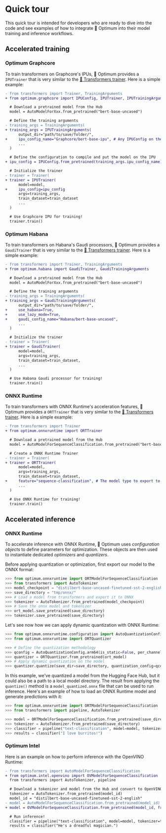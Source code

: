 <!--Copyright 2022 The HuggingFace Team. All rights reserved.

Licensed under the Apache License, Version 2.0 (the "License"); you may not use this file except in compliance with
the License. You may obtain a copy of the License at

http://www.apache.org/licenses/LICENSE-2.0

Unless required by applicable law or agreed to in writing, software distributed under the License is distributed on
an "AS IS" BASIS, WITHOUT WARRANTIES OR CONDITIONS OF ANY KIND, either express or implied. See the License for the
specific language governing permissions and limitations under the License.
-->

# Quick tour

This quick tour is intended for developers who are ready to dive into the code and see examples of how to integrate 🤗 Optimum into their model training and inference workflows.

## Accelerated training

### Optimum Graphcore

To train transformers on Graphcore's IPUs, 🤗 Optimum provides a `IPUTrainer` that is very similar to the [🤗 Transformers trainer](https://huggingface.co/docs/transformers/main_classes/trainer). Here is a simple example:

```diff
- from transformers import Trainer, TrainingArguments
+ from optimum.graphcore import IPUConfig, IPUTrainer, IPUTrainingArguments

  # Download a pretrained model from the Hub
  model = AutoModelForXxx.from_pretrained("bert-base-uncased")

  # Define the training arguments
- training_args = TrainingArguments(
+ training_args = IPUTrainingArguments(
      output_dir="path/to/save/folder/",
+     ipu_config_name="Graphcore/bert-base-ipu", # Any IPUConfig on the Hub or stored locally
      ...
  )

  # Define the configuration to compile and put the model on the IPU
+ ipu_config = IPUConfig.from_pretrained(training_args.ipu_config_name)

  # Initialize the trainer
- trainer = Trainer(
+ trainer = IPUTrainer(
      model=model,
+     ipu_config=ipu_config
      args=training_args,
      train_dataset=train_dataset
      ...
  )

  # Use Graphcore IPU for training!
  trainer.train()
```


### Optimum Habana

To train transformers on Habana's Gaudi processors, 🤗 Optimum provides a `GaudiTrainer` that is very similar to the [🤗 Transformers trainer](https://huggingface.co/docs/transformers/main_classes/trainer). Here is a simple example:

```diff
- from transformers import Trainer, TrainingArguments
+ from optimum.habana import GaudiTrainer, GaudiTrainingArguments

  # Download a pretrained model from the Hub
  model = AutoModelForXxx.from_pretrained("bert-base-uncased")

  # Define the training arguments
- training_args = TrainingArguments(
+ training_args = GaudiTrainingArguments(
      output_dir="path/to/save/folder/",
+     use_habana=True,
+     use_lazy_mode=True,
+     gaudi_config_name="Habana/bert-base-uncased",
      ...
  )

  # Initialize the trainer
- trainer = Trainer(
+ trainer = GaudiTrainer(
      model=model,
      args=training_args,
      train_dataset=train_dataset,
      ...
  )

  # Use Habana Gaudi processor for training!
  trainer.train()
```

### ONNX Runtime

To train transformers with ONNX Runtime's acceleration features, 🤗 Optimum provides a `ORTTrainer` that is very similar to the [🤗 Transformers trainer](https://huggingface.co/docs/transformers/main_classes/trainer). Here is a simple example:

```diff
- from transformers import Trainer
+ from optimum.onnxruntime import ORTTrainer

  # Download a pretrained model from the Hub
  model = AutoModelForSequenceClassification.from_pretrained("bert-base-uncased")

  # Create a ONNX Runtime Trainer
- trainer = Trainer(
+ trainer = ORTTrainer(
      model=model,
      args=training_args,
      train_dataset=train_dataset,
+     feature="sequence-classification", # The model type to export to ONNX
      ...
  )

  # Use ONNX Runtime for training!
  trainer.train()
```


## Accelerated inference

### ONNX Runtime

To accelerate inference with ONNX Runtime, 🤗 Optimum uses _configuration objects_ to define parameters for optimization. These objects are then used to instantiate dedicated _optimizers_ and _quantizers_.

Before applying quantization or optimization, first export our model to the ONNX format:

```python
>>> from optimum.onnxruntime import ORTModelForSequenceClassification
>>> from transformers import AutoTokenizer
>>> model_checkpoint = "distilbert-base-uncased-finetuned-sst-2-english"
>>> save_directory = "tmp/onnx/"
>>> # Load a model from transformers and export it to ONNX
>>> tokenizer = AutoTokenizer.from_pretrained(model_checkpoint)
>>> # Save the onnx model and tokenizer
>>> ort_model.save_pretrained(save_directory)
>>> tokenizer.save_pretrained(save_directory)
```

Let's see now how we can apply dynamic quantization with ONNX Runtime:

```python
>>> from optimum.onnxruntime.configuration import AutoQuantizationConfig
>>> from optimum.onnxruntime import ORTQuantizer

>>> # Define the quantization methodology
>>> qconfig = AutoQuantizationConfig.arm64(is_static=False, per_channel=False)
>>> quantizer = ORTQuantizer.from_pretrained(ort_model)
>>> # Apply dynamic quantization on the model
>>> quantizer.quantize(save_dir=save_directory, quantization_config=qconfig)
```

In this example, we've quantized a model from the Hugging Face Hub, but it could also be a path to a local model directory. The result from applying the `quantize()` method is a `model_quantized.onnx` file that can be used to run inference. Here's an example of how to load an ONNX Runtime model and generate predictions with it:

```python
>>> from optimum.onnxruntime import ORTModelForSequenceClassification
>>> from transformers import pipeline, AutoTokenizer

>>> model = ORTModelForSequenceClassification.from_pretrained(save_directory, file_name="model_quantized.onnx")
>>> tokenizer = AutoTokenizer.from_pretrained(save_directory)
>>> classifier = pipeline("text-classification", model=model, tokenizer=tokenizer)
>>> results = classifier("I love burritos!")
```

### Optimum Intel

Here is an example on how to perform inference with the OpenVINO Runtime:

```diff
- from transformers import AutoModelForSequenceClassification
+ from optimum.intel.openvino import OVModelForSequenceClassification
  from transformers import AutoTokenizer, pipeline

  # Download a tokenizer and model from the Hub and convert to OpenVINO format
  tokenizer = AutoTokenizer.from_pretrained(model_id)
  model_id = "distilbert-base-uncased-finetuned-sst-2-english"
- model = AutoModelForSequenceClassification.from_pretrained(model_id)
+ model = OVModelForSequenceClassification.from_pretrained(model_id, from_transformers=True)

  # Run inference!
  classifier = pipeline("text-classification", model=model, tokenizer=tokenizer)
  results = classifier("He's a dreadful magician.")
```